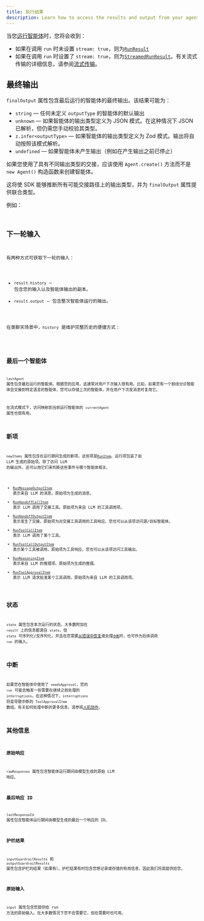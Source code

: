```yaml
---
title: 执行结果
description: Learn how to access the results and output from your agent run
---
```



当您[运行智能体](/openai-agents-js/zh/guides/running-agents)时，您将会收到：

- 如果在调用 `run` 时未设置 `stream: true`，则为[`RunResult`](/openai-agents-js/openai/agents/classes/runresult)
- 如果在调用 `run` 时设置了 `stream: true`，则为[`StreamedRunResult`](/openai-agents-js/openai/agents/classes/streamedrunresult)。有关流式传输的详细信息，请参阅[流式传输](/openai-agents-js/zh/guides/streaming)。

## 最终输出

`finalOutput` 属性包含最后运行的智能体的最终输出。该结果可能为：

- `string` — 任何未定义 `outputType` 的智能体的默认输出
- `unknown` — 如果智能体的输出类型定义为 JSON 模式。在这种情况下 JSON 已解析，但仍需您手动校验其类型。
- `z.infer<outputType>` — 如果智能体的输出类型定义为 Zod 模式。输出将自动按照该模式解析。
- `undefined` — 如果智能体未产生输出（例如在产生输出之前已停止）

如果您使用了具有不同输出类型的交接，应该使用 `Agent.create()` 方法而不是 `new Agent()` 构造函数来创建智能体。

这将使 SDK 能够推断所有可能交接路径上的输出类型，并为 `finalOutput` 属性提供联合类型。

例如：

<Code
  lang="typescript"
  code={handoffFinalOutputTypes}
  title="Handoff final output types"
/>

## 下一轮输入

有两种方式可获取下一轮的输入：

- `result.history` — 包含您的输入以及智能体输出的副本。
- `result.output` — 包含整次智能体运行的输出。

在类聊天场景中，`history` 是维护完整历史的便捷方式：

<Code lang="typescript" code={historyLoop} title="History loop" />

## 最后一个智能体

`lastAgent` 属性包含最后运行的智能体。根据您的应用，这通常对用户下次输入很有用。比如，如果您有一个前线分诊智能体会交接到特定语言的智能体，您可以存储上次的智能体，并在用户下次发消息时复用它。

在流式模式下，访问映射到当前运行智能体的 `currentAgent` 属性也很有用。

## 新项

`newItems` 属性包含在运行期间生成的新项。这些项是[`RunItem`](/openai-agents-js/openai/agents/type-aliases/runitem)。运行项包装了由 LLM 生成的原始项。除了访问 LLM 的输出外，还可以用它们来判断这些事件与哪个智能体相关。

- [`RunMessageOutputItem`](/openai-agents-js/openai/agents/classes/runmessageoutputitem) 表示来自 LLM 的消息。原始项为生成的消息。
- [`RunHandoffCallItem`](/openai-agents-js/openai/agents/classes/runhandoffcallitem) 表示 LLM 调用了交接工具。原始项为来自 LLM 的工具调用项。
- [`RunHandoffOutputItem`](/openai-agents-js/openai/agents/classes/runhandoffoutputitem) 表示发生了交接。原始项为对交接工具调用的工具响应。您也可以从该项访问源/目标智能体。
- [`RunToolCallItem`](/openai-agents-js/openai/agents/classes/runtoolcallitem) 表示 LLM 调用了某个工具。
- [`RunToolCallOutputItem`](/openai-agents-js/openai/agents/classes/runtoolcalloutputitem) 表示某个工具被调用。原始项为工具响应。您也可以从该项访问工具输出。
- [`RunReasoningItem`](/openai-agents-js/openai/agents/classes/runreasoningitem) 表示来自 LLM 的推理项。原始项为生成的推理。
- [`RunToolApprovalItem`](/openai-agents-js/openai/agents/classes/runtoolapprovalitem) 表示 LLM 请求批准某个工具调用。原始项为来自 LLM 的工具调用项。

## 状态

`state` 属性包含本次运行的状态。大多数附加在 `result` 上的信息都源自 `state`，但 `state` 可序列化/反序列化，并且在您需要[从错误中恢复](/openai-agents-js/zh/guides/running-agents#exceptions)或处理[`中断`](#interruptions)时，也可作为后续调用 `run` 的输入。

## 中断

如果您在智能体中使用了 `needsApproval`，您的 `run` 可能会触发一些需要在继续之前处理的 `interruptions`。在这种情况下，`interruptions` 将是导致中断的 `ToolApprovalItem` 数组。有关如何处理中断的更多信息，请参阅[人机协作](/openai-agents-js/zh/guides/human-in-the-loop)。

## 其他信息

### 原始响应

`rawResponses` 属性包含智能体运行期间由模型生成的原始 LLM 响应。

### 最后响应 ID

`lastResponseId` 属性包含智能体运行期间由模型生成的最后一个响应的 ID。

### 护栏结果

`inputGuardrailResults` 和 `outputGuardrailResults` 属性包含护栏的结果（如果有）。护栏结果有时包含您想记录或存储的有用信息，因此我们将其提供给您。

### 原始输入

`input` 属性包含您提供给 run 方法的原始输入。在大多数情况下您不会需要它，但在需要时也可用。

